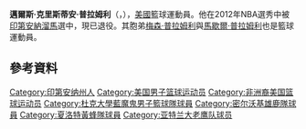 {{Infobox basketball biography
| name = 邁爾斯·普拉姆利<BR>Miles Plumlee
| image = 
| image_size = 
| caption = 
| position = [[中鋒|中鋒]]/[[大前鋒|大前鋒]]
| height_ft = 6
| height_in = 11
| weight_lb = 249
| league = [[中国男子篮球职业联赛|CBA]]
| team = 浙江廣廈
| number = 
| nationality = {{USA}}
| birth_date = {{Birth date and age|mf=yes|1988|9|1}}
| birth_place = {{USA}}[[印第安納州|印第安納州]][[韋恩堡|韋恩堡]]
| high_school = {{tsl|en|Christ School (North Carolina)|基督学校 (北卡罗来纳州)|基督学校}}<br/>（[[北卡罗来纳州|北卡罗来纳州]]{{tsl|en|Arden, North Carolina|雅顿}}）
| college = [[杜克大學|杜克大學]]（2008-2012）
| draft_round = 1
| draft_pick = 26
| draft_year = 2012
| draft_team = [[印第安纳步行者|印第安纳步行者]]
| career_start = 2012
| career_end = 
| years1 = {{nbay|2012|start}}–{{nbay|2012|end}}
| team1 = [[印第安纳步行者|印第安纳步行者]]
| years2 = {{nbay|2013|start}}–{{nbay|2014|end}}
| team2 = [[鳳凰城太陽|鳳凰城太陽]]
| years3 = {{nbay|2015|start}}–{{nbay|2015|end}}
| team3 = [[密尔沃基雄鹿|密尔沃基雄鹿]]
| years4 = {{nbay|2016|start}}–{{nbay|2016|end}}
| team4 = [[夏洛特黃蜂|夏洛特黃蜂]]
| years5 = {{nbay|2017|start}}–{{nbay|2018|end}}
| team5 = [[亞特蘭大老鷹|亞特蘭大老鷹]]
| years6 = 2019–
| team6 = [[浙江廣廈猛獅籃球俱樂部|浙江廣廈猛獅]]
| highlights =
}}

'''邁爾斯·克里斯蒂安·普拉姆利'''（{{lang-en|'''Miles Christian Plumlee'''}}，{{bd|1988年|9月1日}}），[[美國|美國]]籃球運動員。他在2012年NBA選秀中被[[印第安納溜馬|印第安納溜馬]]選中，現已退役。其胞弟[[梅森·普拉姆利|梅森·普拉姆利]]與[[馬歇爾·普拉姆利|馬歇爾·普拉姆利]]也是籃球運動員。

==參考資料==
{{Reflist}}

{{Authority control}}
{{DEFAULTSORT:Plumlee, Miles}}
[[Category:印第安纳州人|Category:印第安纳州人]]
[[Category:美国男子篮球运动员|Category:美国男子篮球运动员]]
[[Category:非洲裔美国篮球运动员|Category:非洲裔美国篮球运动员]]
[[Category:杜克大學藍魔鬼男子籃球隊球員|Category:杜克大學藍魔鬼男子籃球隊球員]]
[[Category:密尔沃基雄鹿隊球員|Category:密尔沃基雄鹿隊球員]]
[[Category:夏洛特黃蜂隊球員|Category:夏洛特黃蜂隊球員]]
[[Category:亚特兰大老鹰队球员|Category:亚特兰大老鹰队球员]]
